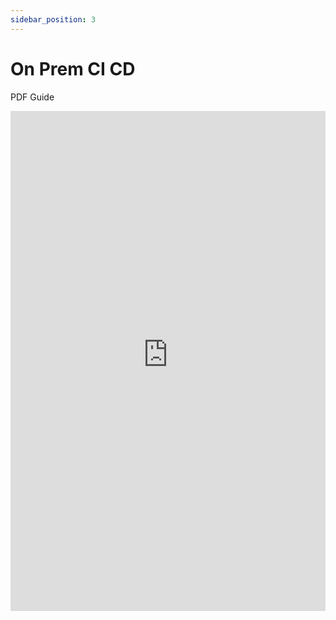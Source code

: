 ---
sidebar_position: 3
---

# On Prem CI CD
PDF Guide

<embed
      src="https://redback-operations.github.io/redback-documentation/pdf/on-prem-ci-cd.pdf"
      type="application/pdf"
      width="100%"
      height="800px"
/>